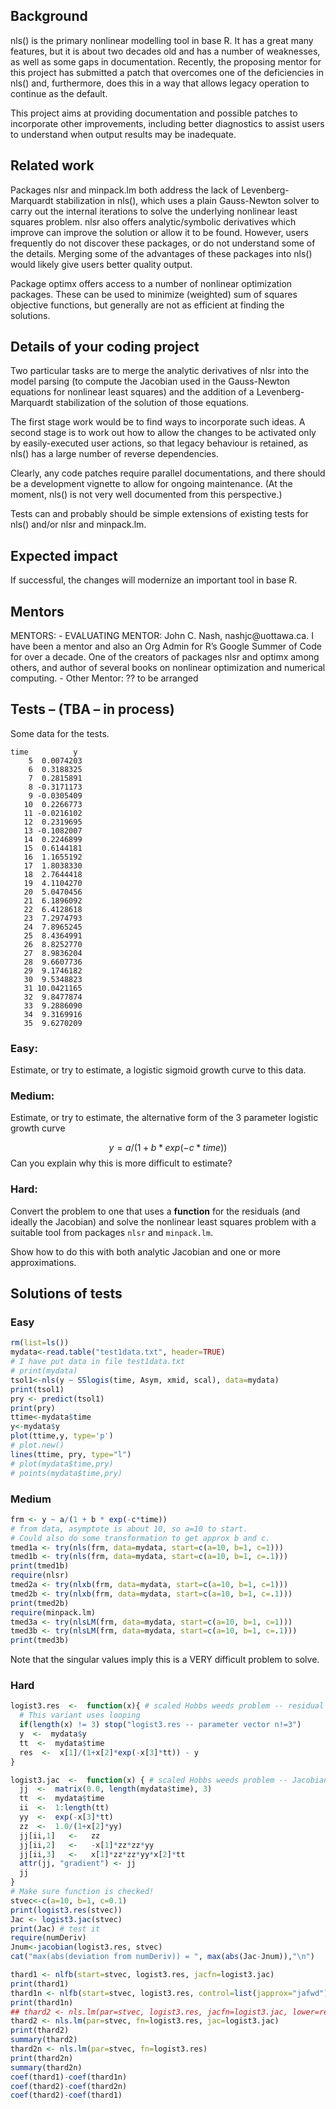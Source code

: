 <!-- This is source of original document. -->


## Background

nls() is the primary nonlinear modelling tool in base R. It has a great
many features, but it is about two decades old and has a number of 
weaknesses, as well as some gaps in documentation. Recently, the 
proposing mentor for this project has submitted a patch that overcomes
one of the deficiencies in nls() and, furthermore, does this in a way
that allows legacy operation to continue as the default.

This project aims at providing documentation and possible patches to
incorporate other improvements, including better diagnostics to assist
users to understand when output results may be inadequate.

## Related work

Packages nlsr and minpack.lm both address the lack of Levenberg-Marquardt
stabilization in nls(), which uses a plain Gauss-Newton solver to 
carry out the internal iterations to solve the underlying nonlinear
least squares problem. nlsr also offers analytic/symbolic derivatives
which improve can improve the solution or allow it to be found. However,
users frequently do not discover these packages, or do not understand 
some of the details. Merging some of the advantages of these packages
into nls() would likely give users better quality output.

Package optimx offers access to a number of nonlinear optimization
packages. These can be used to minimize (weighted) sum of squares
objective functions, but generally are not as efficient at finding
the solutions.

## Details of your coding project

Two particular tasks are to merge the analytic derivatives of nlsr
into the model parsing (to compute the Jacobian used in the Gauss-Newton
equations for nonlinear least squares) and the addition of a Levenberg-
Marquardt stabilization of the solution of those equations.

The first stage work would be to find ways to incorporate such ideas.
A second stage is to work out how to allow the changes to be activated
only by easily-executed user actions, so that legacy behaviour is 
retained, as nls() has a large number of reverse dependencies.

Clearly, any code patches require parallel documentations, and there
should be a development vignette to allow for ongoing maintenance. (At
the moment, nls() is not very well documented from this perspective.)

Tests can and probably should be simple extensions of existing tests
for nls() and/or nlsr and minpack.lm.

## Expected impact

If successful, the changes will modernize an important tool in base R.

## Mentors

MENTORS: 
- EVALUATING MENTOR: John C. Nash, nashjc@uottawa.ca. I have been a 
	mentor and also an Org Admin for R's Google Summer of Code for 
	over a decade. One of the creators of packages nlsr and optimx
	among others, and author of several books on nonlinear optimization
	and numerical computing.
- Other Mentor: ?? to be arranged

## Tests -- (TBA -- in process)


Some data for the tests.

```
time          y
    5  0.0074203
    6  0.3188325
    7  0.2815891
    8 -0.3171173
    9 -0.0305409
   10  0.2266773
   11 -0.0216102
   12  0.2319695
   13 -0.1082007
   14  0.2246899
   15  0.6144181
   16  1.1655192
   17  1.8038330
   18  2.7644418
   19  4.1104270
   20  5.0470456
   21  6.1896092
   22  6.4128618
   23  7.2974793
   24  7.8965245
   25  8.4364991
   26  8.8252770
   27  8.9836204
   28  9.6607736
   29  9.1746182
   30  9.5348823
   31 10.0421165
   32  9.8477874
   33  9.2886090
   34  9.3169916
   35  9.6270209
```

### Easy: 

Estimate, or try to estimate, a logistic sigmoid growth curve to this data.

### Medium: 

Estimate, or try to estimate, the alternative form of the 3 parameter logistic
growth curve

$$ y = a / (1 + b * exp(-c * time)) $$
Can you explain why this is more difficult to estimate?

### Hard: 

Convert the problem to one that uses a **function** for the residuals (and ideally
the Jacobian) and solve
the nonlinear least squares problem with a suitable tool from packages `nlsr` and
`minpack.lm`. 

Show how to do this with both analytic Jacobian and one or more approximations.


## Solutions of tests

### Easy

```r
rm(list=ls())
mydata<-read.table("test1data.txt", header=TRUE)
# I have put data in file test1data.txt
# print(mydata)
tsol1<-nls(y ~ SSlogis(time, Asym, xmid, scal), data=mydata)
print(tsol1)
pry <- predict(tsol1)
print(pry)
ttime<-mydata$time
y<-mydata$y
plot(ttime,y, type='p')
# plot.new()
lines(ttime, pry, type="l")
# plot(mydata$time,pry)
# points(mydata$time,pry)
```

### Medium

```r
frm <- y ~ a/(1 + b * exp(-c*time))
# from data, asymptote is about 10, so a=10 to start.
# Could also do some transformation to get approx b and c.
tmed1a <- try(nls(frm, data=mydata, start=c(a=10, b=1, c=1)))
tmed1b <- try(nls(frm, data=mydata, start=c(a=10, b=1, c=.1)))
print(tmed1b)
require(nlsr)
tmed2a <- try(nlxb(frm, data=mydata, start=c(a=10, b=1, c=1)))
tmed2b <- try(nlxb(frm, data=mydata, start=c(a=10, b=1, c=.1)))
print(tmed2b)
require(minpack.lm)
tmed3a <- try(nlsLM(frm, data=mydata, start=c(a=10, b=1, c=1)))
tmed3b <- try(nlsLM(frm, data=mydata, start=c(a=10, b=1, c=.1)))
print(tmed3b)
```
Note that the singular values imply this is a VERY difficult problem to solve.

### Hard

```r
logist3.res  <-  function(x){ # scaled Hobbs weeds problem -- residual
  # This variant uses looping
  if(length(x) != 3) stop("logist3.res -- parameter vector n!=3")
  y  <-  mydata$y
  tt  <-  mydata$time
  res  <-  x[1]/(1+x[2]*exp(-x[3]*tt)) - y
}

logist3.jac  <-  function(x) { # scaled Hobbs weeds problem -- Jacobian
  jj  <-  matrix(0.0, length(mydata$time), 3)
  tt  <-  mydata$time
  ii  <-  1:length(tt)
  yy  <-  exp(-x[3]*tt)
  zz  <-  1.0/(1+x[2]*yy)
  jj[ii,1]   <-   zz
  jj[ii,2]   <-   -x[1]*zz*zz*yy
  jj[ii,3]   <-   x[1]*zz*zz*yy*x[2]*tt
  attr(jj, "gradient") <- jj
  jj
}
# Make sure function is checked!
stvec<-c(a=10, b=1, c=0.1)
print(logist3.res(stvec))
Jac <- logist3.jac(stvec)
print(Jac) # test it
require(numDeriv)
Jnum<-jacobian(logist3.res, stvec)
cat("max(abs(deviation from numDeriv)) = ", max(abs(Jac-Jnum)),"\n")

thard1 <- nlfb(start=stvec, logist3.res, jacfn=logist3.jac)
print(thard1)
thard1n <- nlfb(start=stvec, logist3.res, control=list(japprox="jafwd"))
print(thard1n)
## thard2 <- nls.lm(par=stvec, logist3.res, jacfn=logist3.jac, lower=rep(-Inf,3), upper=rep(Inf,3))
thard2 <- nls.lm(par=stvec, fn=logist3.res, jac=logist3.jac)
print(thard2)
summary(thard2)
thard2n <- nls.lm(par=stvec, fn=logist3.res)
print(thard2n)
summary(thard2n)
coef(thard1)-coef(thard1n)
coef(thard2)-coef(thard2n)
coef(thard2)-coef(thard1)
```